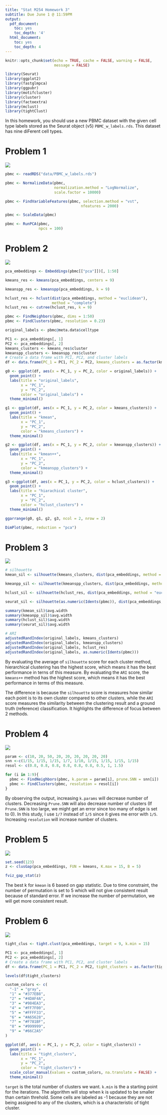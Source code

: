 ```yaml
---
title: "Stat M254 Homework 3"
subtitle: Due June 1 @ 11:59PM
output:
  pdf_document:
    toc: yes
    toc_depth: '4'
  html_document:
    toc: yes
    toc_depth: 4
---
```


```r
knitr::opts_chunk$set(echo = TRUE, cache = FALSE, warning = FALSE,
                      message = FALSE)
```

```r
library(Seurat)
library(ggplot2)
library(fastglmpca)
library(ggpubr)
library(motifcluster)
library(cluster)
library(factoextra)
library(mclust)
library(tightClust)
```

In this homework, you should use a new PBMC dataset with the given cell type labels stored as the Seurat object (v5) `PBMC_w_labels.rds`. This dataset has nine diFerent cell types.

# Problem 1

![](images/WeChat07ce59eced2bd161bdd317a3982fd0ee.png)

```r
pbmc <- readRDS("data/PBMC_w_labels.rds")
```

```r
pbmc <- NormalizeData(pbmc,
                      normalization.method = "LogNormalize",
                      scale.factor = 10000)
```

```r
pbmc <- FindVariableFeatures(pbmc, selection.method = "vst", 
                                  nfeatures = 2000)
```

```r
pbmc <- ScaleData(pbmc)
```

```r
pbmc <- RunPCA(pbmc,
               npcs = 100)
```


# Problem 2

![](images/5241716606677_.pic.jpg)

```r
pca_embeddings <- Embeddings(pbmc[["pca"]])[, 1:50]
```

```r
kmeans_res <- kmeans(pca_embeddings, centers = 9)
```

```r
kmeanspp_res <- kmeanspp(pca_embeddings, k = 9)
```

```r
hclust_res <- hclust(dist(pca_embeddings, method = "euclidean"), 
                     method = "complete")
hclust_res <- cutree(hclust_res, k = 9)
```

```r
pbmc <- FindNeighbors(pbmc, dims = 1:50)
pbmc <- FindClusters(pbmc, resolution = 0.23)
```



```r
original_labels <- pbmc@meta.data$celltype

PC1 <- pca_embeddings[, 1]
PC2 <- pca_embeddings[, 2]
kmeans_clusters <- kmeans_res$cluster
kmeanspp_clusters <- kmeanspp_res$cluster
# Create a data frame with PC1, PC2, and cluster labels
df <- data.frame(PC_1 = PC1, PC_2 = PC2, kmeans_clusters = as.factor(kmeans_clusters), kmeanspp_clusters = as.factor(kmeanspp_clusters), hclust_clusters = as.factor(hclust_res), original_labels = as.factor(original_labels))
```


```r
g0 <- ggplot(df, aes(x = PC_1, y = PC_2, color = original_labels)) +
  geom_point() +
  labs(title = "original_labels",
       x = "PC_1",
       y = "PC_2",
       color = "original_labels") +
  theme_minimal()

g1 <- ggplot(df, aes(x = PC_1, y = PC_2, color = kmeans_clusters)) +
  geom_point() +
  labs(title = "kmean",
       x = "PC_1",
       y = "PC_2",
       color = "kmeans_clusters") +
  theme_minimal()

g2 <- ggplot(df, aes(x = PC_1, y = PC_2, color = kmeanspp_clusters)) +
  geom_point() +
  labs(title = "kmean++",
       x = "PC_1",
       y = "PC_2",
       color = "kmeanspp_clusters") +
  theme_minimal()

g3 <-ggplot(df, aes(x = PC_1, y = PC_2, color = hclust_clusters)) +
  geom_point() +
  labs(title = "hiarachical cluster",
       x = "PC_1",
       y = "PC_2",
       color = "hclust_clusters") +
  theme_minimal()
```

```r
ggarrange(g0, g1, g2, g3, ncol = 2, nrow = 2)
```

```r
DimPlot(pbmc, reduction = "pca")
```


# Problem 3

![](images/5251716606683_.pic.jpg)


```r
# silhouette
kmean_sil <- silhouette(kmeans_clusters, dist(pca_embeddings, method = "euclidean"))

kmeanpp_sil <- silhouette(kmeanspp_clusters, dist(pca_embeddings, method = "euclidean"))

hclust_sil <- silhouette(hclust_res, dist(pca_embeddings, method = "euclidean"))

seurat_sil <- silhouette(as.numeric(Idents(pbmc)), dist(pca_embeddings, method = "euclidean"))

```


```r
summary(kmean_sil)$avg.width
summary(kmeanpp_sil)$avg.width
summary(hclust_sil)$avg.width
summary(seurat_sil)$avg.width
```


```r
# ARI
adjustedRandIndex(original_labels, kmeans_clusters)
adjustedRandIndex(original_labels, kmeanspp_clusters)
adjustedRandIndex(original_labels, hclust_res)
adjustedRandIndex(original_labels, as.numeric(Idents(pbmc)))

```

By evaluating the average of `silhouette` score for each cluster method, hierarchical clustering has the highest score, which means it has the best performance in terns of this measure.  By evaluating the `ARI` score, the `kmeans++` method has the highest score, which means it has the best performance in terms of this measure. 

The difference is because the `silhouette` score is measures how similar each point is to its own cluster compared to other clusters, while the `ARI` score measures the similarity between the clustering result and a ground truth (reference) classification. It highlights the difference of focus between 2 methods. 





# Problem 4

![](images/5261716606694_.pic.jpg)
```r
param <- c(10, 20, 50, 20, 20, 20, 20, 20, 20)
snn <-c(1/15, 1/15, 1/15, 1/7, 1/10, 1/15, 1/15, 1/15, 1/15)
resol <- c(0.8, 0.8, 0.8, 0.8, 0.8, 0.8, 0.5, 1, 1.5)

for (i in 1:9){
  pbmc <- FindNeighbors(pbmc, k.param = param[i], prune.SNN = snn[i])
  pbmc <- FindClusters(pbmc, resolution = resol[i])
}

```


By observing the output, increasing `k.params` will decrease number of clusters. Decreasing `Prune.SNN` will also decrease number of clusters (If `Prune.SNN` is too large, we might get an error since too many of edge is set to 0). In this study, I use `1/7` instead of `1/5` since it gives me error with `1/5`. Increasing `resolution` will increase number of clusters.


# Problem 5

![](images/5271716606703_.pic.jpg)

```r
set.seed(123)
z <- clusGap(pca_embeddings, FUN = kmeans, K.max = 15, B = 5)
```

```r
fviz_gap_stat(z)
```
The best k for `kmean` is 6 based on gap statistic. Due to time constraint, the number of permutation is set to 5 which will not give consistent result because of standard error. If we increase the number of permutation, we will get more consistent result. 





# Problem 6

![](images/5281716606710_.pic.jpg)

```r
tight_clus <- tight.clust(pca_embeddings, target = 9, k.min = 15)
```
```r

PC1 <- pca_embeddings[, 1]
PC2 <- pca_embeddings[, 2]
# Create a data frame with PC1, PC2, and cluster labels
df <- data.frame(PC_1 = PC1, PC_2 = PC2, tight_clusters = as.factor(tight_clus$cluster))
```
```r
levels(df$tight_clusters)
```


```r
custom_colors <- c(
  "-1" = "gray",
  "1" = "#377EB8",
  "2" = "#4DAF4A",
  "3" = "#984EA3",
  "4" = "#FF7F00",
  "5" = "#FFFF33",
  "6" = "#A65628",
  "7" = "#F781BF",
  "8" = "#999999",
  "9" = "#66C2A5"
)

ggplot(df, aes(x = PC_1, y = PC_2, color = tight_clusters)) +
  geom_point() +
  labs(title = "tight_clusters",
       x = "PC_1",
       y = "PC_2",
       color = "tight_clusters") +
  scale_color_manual(values = custom_colors, na.translate = FALSE) +
  theme_minimal()

```



`target` is the total number of clusters we want. `k.min` is the a starting point for the iterations. The algorithm will stop when k is updated to be smaller than certain threhold. Some cells are labeled as -1 because they are not being assigned to any of the clusters, which is a characteristic of tight cluster.